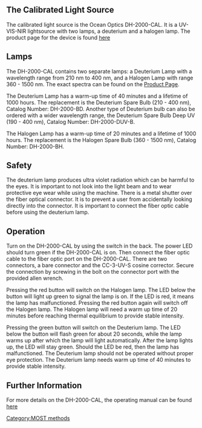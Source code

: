 {{MOST}}

== The Calibrated Light Source ==
The calibrated light source is the Ocean Optics DH-2000-CAL.  It is a UV-VIS-NIR lightsource with two lamps, a deuterium and a halogen lamp.  The product page for the device is found [http://www.oceanoptics.com/products/dh2000cal.asp here]

== Lamps ==

The DH-2000-CAL contains two separate lamps: a Deuterium Lamp with a wavelength range from 210 nm to 400 nm, and a Halogen Lamp with range 360 - 1500 nm.  The exact spectra can be found on the [http://www.oceanoptics.com/products/dh2000cal.asp Product Page].

The Deuterium Lamp has a warm-up time of 40 minutes and a lifetime of 1000 hours.  The replacement is the Deuterium Spare Bulb (210 - 400 nm), Catalog Number: DH-2000-BD.  Another type of Deuterium bulb can also be ordered with a wider wavelength range, the Deuterium Spare Bulb Deep UV (190 - 400 nm), Catalog Number: DH-2000-DUV-B.

The Halogen Lamp has a warm-up time of 20 minutes and a lifetime of 1000 hours.  The replacement is the Halogen Spare Bulb (360 - 1500 nm), Catalog Number: DH-2000-BH.

== Safety ==

The deuterium lamp produces ultra violet radiation which can be harmful to the eyes.  It is important to not look into the light beam and to wear protective eye wear while using the machine.  There is a metal shutter over the fiber optical connector.  It is to prevent a user from accidentally looking directly into the connector.  It is important to connect the fiber optic cable before using the deuterium lamp.

== Operation ==

Turn on the DH-2000-CAL by using the switch in the back.  The power LED should turn green if the DH-2000-CAL is on.  Then connect the fiber optic cable to the fiber optic port on the DH-2000-CAL.  There are two connectors, a bare connector and the CC-3-UV-S cosine corrector.  Secure the connection by screwing in the bolt on the connector port with the provided allen wrench.  

Pressing the red button will switch on the Halogen lamp.  The LED below the button will light up green to signal the lamp is on.  If the LED is red, it means the lamp has malfunctioned.  Pressing the red button again will switch off the Halogen lamp.  The Halogen lamp will need a warm up time of 20 minutes before reaching thermal equilibrium to provide stable intensity.  

Pressing the green button will switch on the Deuterium lamp.  The LED below the button will flash green for about 20 seconds, while the lamp warms up after which the lamp will light automatically.  After the lamp lights up, the LED will stay green.  Should the LED be red, then the lamp has malfunctioned.  The Deuterium lamp should not be operated without proper eye protection.  The Deuterium lamp needs warm up time of 40 minutes to provide stable intensity.

== Further Information ==
For more details on the DH-2000-CAL, the operating manual can be found [http://www.oceanoptics.com/technical/dh2000cal.pdf here]


[[Category:MOST methods]]
